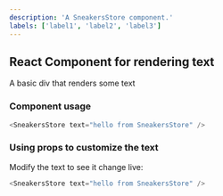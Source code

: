 ```yaml
---
description: 'A SneakersStore component.'
labels: ['label1', 'label2', 'label3']
---
```



## React Component for rendering text

A basic div that renders some text

### Component usage
```js
<SneakersStore text="hello from SneakersStore" />
```

### Using props to customize the text

Modify the text to see it change live:
```js live
<SneakersStore text="hello from SneakersStore" />
```

